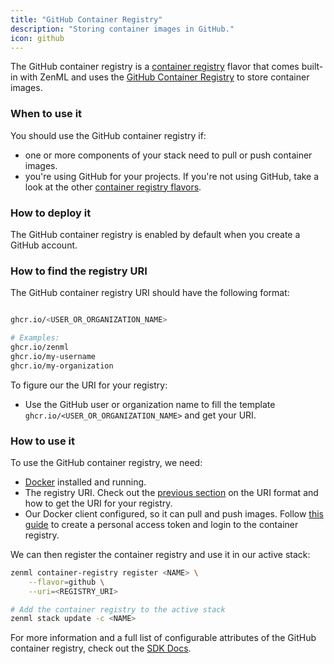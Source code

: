 ```yaml
---
title: "GitHub Container Registry"
description: "Storing container images in GitHub."
icon: github
---
```


The GitHub container registry is a [container registry](/v/0.67.0/versions/0.66.0/stack-components/container-registries) flavor that comes built-in with ZenML and uses the [GitHub Container Registry](https://docs.github.com/en/packages/working-with-a-github-packages-registry/working-with-the-container-registry) to store container images.

### When to use it

You should use the GitHub container registry if:

* one or more components of your stack need to pull or push container images.
* you're using GitHub for your projects. If you're not using GitHub, take a look at the other [container registry flavors](/v/0.67.0/versions/0.66.0/stack-components/container-registries#container-registry-flavors).

### How to deploy it

The GitHub container registry is enabled by default when you create a GitHub account.

### How to find the registry URI

The GitHub container registry URI should have the following format:

```bash

ghcr.io/<USER_OR_ORGANIZATION_NAME>

# Examples:
ghcr.io/zenml
ghcr.io/my-username
ghcr.io/my-organization
```

To figure our the URI for your registry:

* Use the GitHub user or organization name to fill the template `ghcr.io/<USER_OR_ORGANIZATION_NAME>` and get your URI.

### How to use it

To use the GitHub container registry, we need:

* [Docker](https://www.docker.com) installed and running.
* The registry URI. Check out the [previous section](/v/0.67.0/versions/0.66.0/stack-components/container-registries/github#how-to-find-the-registry-uri) on the URI format and how to get the URI for your registry.
* Our Docker client configured, so it can pull and push images. Follow [this guide](https://docs.github.com/en/packages/working-with-a-github-packages-registry/working-with-the-container-registry#authenticating-to-the-container-registry) to create a personal access token and login to the container registry.

We can then register the container registry and use it in our active stack:

```bash
zenml container-registry register <NAME> \
    --flavor=github \
    --uri=<REGISTRY_URI>

# Add the container registry to the active stack
zenml stack update -c <NAME>
```

For more information and a full list of configurable attributes of the GitHub container registry, check out the [SDK Docs](https://sdkdocs.zenml.io/latest/core%5Fcode%5Fdocs/core-container%5Fregistries/#zenml.container%5Fregistries.github%5Fcontainer%5Fregistry.GitHubContainerRegistry).

